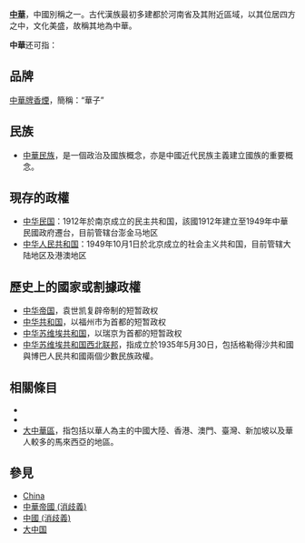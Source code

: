 '''[[中華|中華]]'''，中國別稱之一。古代漢族最初多建都於河南省及其附近區域，以其位居四方之中，文化美盛，故稱其地為中華。

'''中華'''还可指：
==品牌==
[[中華牌香煙|中華牌香煙]]，簡稱：“華子”

== 民族 ==
*[[中華民族|中華民族]]，是一個政治及國族概念，亦是中國近代民族主義建立國族的重要概念。

== 現存的政權 ==
* [[中华民国|中华民国]]：1912年於南京成立的民主共和国，該國1912年建立至1949年中華民國政府遷台，目前管辖台澎金马地区
* [[中华人民共和国|中华人民共和国]]：1949年10月1日於北京成立的社会主义共和国，目前管辖大陆地区及港澳地区

== 歷史上的國家或割據政權 ==
* [[中华帝国|中华帝国]]，袁世凯复辟帝制的短暂政权
* [[中华共和国|中华共和国]]，以福州市为首都的短暂政权
* [[中华苏维埃共和国|中华苏维埃共和国]]，以瑞京为首都的短暂政权
* [[中华苏维埃共和国西北联邦|中华苏维埃共和国西北联邦]]，指成立於1935年5月30日，包括格勒得沙共和國與博巴人民共和國兩個少數民族政權。

== 相關條目 ==
*{{lookfrom|中華}}
*{{lookfrom|中华}}
*[[大中華區|大中華區]]，指包括以華人為主的中國大陸、香港、澳門、臺灣、新加坡以及華人較多的馬來西亞的地區。

== 參見 ==
* [[China|China]]
* [[中華帝國_(消歧義)|中華帝國 (消歧義)]]
* [[中國_(消歧義)|中國 (消歧義)]]
* [[大中国|大中国]]

{{disambig|Cat=二字亞洲相關消歧義}}